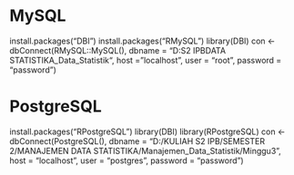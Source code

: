 # MySQL
install.packages("DBI")
install.packages("RMySQL")
library(DBI)
con <- dbConnect(RMySQL::MySQL(), dbname = "D:\KULIAH S2 IPB\SEMESTER 2\MANAJEMEN DATA STATISTIKA\Manajemen_Data_Statistik\Minggu3", host = "localhost", user = "root", password = "password")

# PostgreSQL
install.packages("RPostgreSQL")
library(DBI)
library(RPostgreSQL)
con <- dbConnect(PostgreSQL(), 
                 dbname = "D:/KULIAH S2 IPB/SEMESTER 2/MANAJEMEN DATA STATISTIKA/Manajemen_Data_Statistik/Minggu3", 
                 host = "localhost", 
                 user = "postgres", 
                 password = "password")



